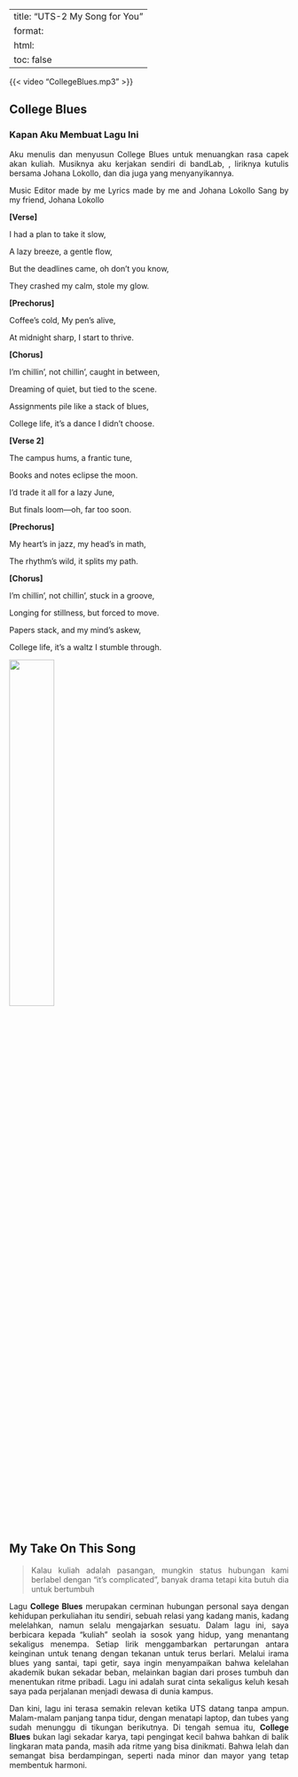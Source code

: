 
---
title: "UTS-2 My Song for You"
format:
  html:
    toc: false
---

<style>
p {
  text-align: justify;
  text-justify: inter-word;
}
</style>




{{< video "CollegeBlues.mp3" >}}

## College Blues

### Kapan Aku Membuat Lagu Ini 
Aku menulis dan menyusun College Blues untuk menuangkan rasa capek akan kuliah. Musiknya aku kerjakan sendiri di bandLab, , liriknya kutulis bersama Johana Lokollo, dan dia juga yang menyanyikannya.

Music Editor made by me 
Lyrics made by me and Johana Lokollo 
Sang by my friend, Johana Lokollo 



**[Verse]**

I had a plan to take it slow,

A lazy breeze, a gentle flow,

But the deadlines came, oh don’t you know,

They crashed my calm, stole my glow.

**[Prechorus]**

Coffee’s cold, My pen’s alive,

At midnight sharp, I start to thrive.

**[Chorus]**

I’m chillin’, not chillin’, caught in between,

Dreaming of quiet, but tied to the scene.

Assignments pile like a stack of blues,

College life, it’s a dance I didn’t choose.

**[Verse 2]**

The campus hums, a frantic tune,

Books and notes eclipse the moon.

I’d trade it all for a lazy June,

But finals loom—oh, far too soon.

**[Prechorus]**

My heart’s in jazz, my head’s in math,

The rhythm’s wild, it splits my path.

**[Chorus]**

I’m chillin’, not chillin’, stuck in a groove,

Longing for stillness, but forced to move.

Papers stack, and my mind’s askew,

College life, it’s a waltz I stumble through.


![](../images/fancydivider.png){width=40% fig-align="center"}

## My Take On This Song 
> Kalau kuliah adalah pasangan, mungkin status hubungan kami berlabel dengan "it's complicated", banyak drama tetapi kita butuh dia untuk bertumbuh 


Lagu **College Blues** merupakan cerminan hubungan personal saya dengan kehidupan perkuliahan itu sendiri, sebuah relasi yang kadang manis, kadang melelahkan, namun selalu mengajarkan sesuatu. Dalam lagu ini, saya berbicara kepada "kuliah" seolah ia sosok yang hidup, yang menantang sekaligus menempa. Setiap lirik menggambarkan pertarungan antara keinginan untuk tenang dengan tekanan untuk terus berlari. Melalui irama blues yang santai, tapi getir, saya ingin menyampaikan bahwa kelelahan akademik bukan sekadar beban, melainkan bagian dari proses tumbuh dan menentukan ritme pribadi. Lagu ini adalah surat cinta sekaligus keluh kesah saya pada perjalanan menjadi dewasa di dunia kampus. 

Dan kini, lagu ini terasa semakin relevan ketika UTS datang tanpa ampun. Malam-malam panjang tanpa tidur, dengan menatapi laptop, dan tubes yang sudah menunggu di tikungan berikutnya. Di tengah semua itu, **College Blues** bukan lagi sekadar karya, tapi pengingat kecil bahwa bahkan di balik lingkaran mata panda, masih ada ritme yang bisa dinikmati. Bahwa lelah dan semangat bisa berdampingan, seperti nada minor dan mayor yang tetap membentuk harmoni. 